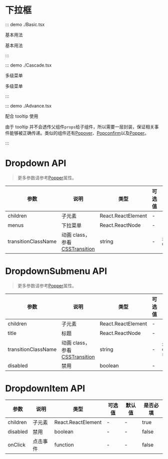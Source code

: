 # 下拉框

::: demo ./Basic.tsx

基本用法

基本用法

:::

::: demo ./Cascade.tsx

多级菜单

多级菜单

:::

::: demo ./Advance.tsx

配合 tooltip 使用

由于 tooltip 并不会透传父组件`props`给子组件，所以需要一层封装，保证相关事件能够被正确传递。类似的组件还有[Popover](/popover)、[Popconfirm](/Popconfirm)以及[Popper](/Popper)。

:::

# Dropdown API

> 更多参数请参考[Popper](/Popper)属性。

| 参数 | 说明 | 类型 | 可选值 | 默认值 | 是否必填 |
| --- | --- | --- | --- | --- | --- |
| children | 子元素 | React.ReactElement | - | - | true |
| menus | 下拉菜单 | React.ReactNode | - | - | true |
| transitionClassName | 动画 class，参看[CSSTransition](/CSSTransition) | string | - | `xl-dropdown` | false |

# DropdownSubmenu API

> 更多参数请参考[Popper](/Popper)属性。

| 参数 | 说明 | 类型 | 可选值 | 默认值 | 是否必填 |
| --- | --- | --- | --- | --- | --- |
| children | 子元素 | React.ReactElement | - | - | true |
| title | 标题 | React.ReactNode | - | - | true |
| transitionClassName | 动画 class，参看[CSSTransition](/CSSTransition) | string | - | `xl-dropdown-submenu` | false |
| disabled | 禁用 | boolean | - | - | false |

# DropdownItem API

| 参数     | 说明     | 类型               | 可选值 | 默认值 | 是否必填 |
| -------- | -------- | ------------------ | ------ | ------ | -------- |
| children | 子元素   | React.ReactElement | -      | -      | true     |
| disabled | 禁用     | boolean            | -      | -      | false    |
| onClick  | 点击事件 | function           | -      | -      | false    |
